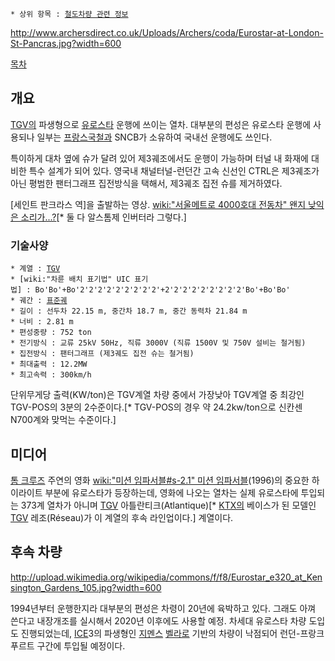  * 상위 항목 : [[철도차량 관련 정보]]

http://www.archersdirect.co.uk/Uploads/Archers/coda/Eurostar-at-London-St-Pancras.jpg?width=600

[[목차]]
== 개요 ==
[[TGV]]의 파생형으로 [[유로스타]] 운행에 쓰이는 열차. 대부분의 편성은 유로스타 운행에 사용되나 일부는 [[프랑스국철]]과 SNCB가 소유하여 국내선 운행에도 쓰인다. 

특이하게 대차 옆에 슈가 달려 있어 제3궤조에서도 운행이 가능하며 터널 내 화재에 대비한 특수 설계가 되어 있다. 영국내 채널터널-런던간 고속 신선인 CTRL은 제3궤조가 아닌 평범한 팬터그래프 집전방식을 택해서, 제3궤조 집전 슈를 제거하였다.

{{{#!html
<iframe width="420" height="315" src="//www.youtube.com/embed/fvAUiODWUk8" frameborder="0" allowfullscreen></iframe>
}}}
[세인트 판크라스 역]을 출발하는 영상. [[wiki:"서울메트로 4000호대 전동차" 왠지 낮익은 소리가...?]][* 둘 다 알스톰제 인버터라 그렇다.]

=== 기술사양 ===
 * 계열 : [[TGV]]
 * [wiki:"차륜 배치 표기법" UIC 표기법] : Bo'Bo'+Bo'2'2'2'2'2'2'2'2'2'+2'2'2'2'2'2'2'2'2'Bo'+Bo'Bo'
 * 궤간 : [[표준궤]]
 * 길이 : 선두차 22.15 m, 중간차 18.7 m, 중간 동력차 21.84 m
 * 너비 : 2.81 m
 * 편성중량 : 752 ton
 * 전기방식 : 교류 25kV 50Hz, 직류 3000V (직류 1500V 및 750V 설비는 철거됨)
 * 집전방식 : 팬터그래프 (제3궤도 집전 슈는 철거됨)
 * 최대출력 : 12.2MW
 * 최고속력 : 300km/h

단위무게당 출력(KW/ton)은 TGV계열 차량 중에서 가장낮아 TGV계열 중 최강인 TGV-POS의 3분의 2수준이다.[* TGV-POS의 경우 약 24.2kw/ton으로 신칸센 N700계와 맞먹는 수준이다.]

== 미디어 ==
[[톰 크루즈]] 주연의 영화 [[wiki:"미션 임파서블#s-2.1" 미션 임파서블]](1996)의 중요한 하이라이트 부분에 유로스타가 등장하는데, 영화에 나오는 열차는 실제 유로스타에 투입되는 373계 열차가 아니며 [[TGV]] 아틀란티크(Atlantique)[* [[KTX]]의 베이스가 된 모델인 [[TGV]] 레조(Réseau)가 이 계열의 후속 라인업이다.] 계열이다. 

== 후속 차량 ==
http://upload.wikimedia.org/wikipedia/commons/f/f8/Eurostar_e320_at_Kensington_Gardens_105.jpg?width=600

1994년부터 운행한지라 대부분의 편성은 차령이 20년에 육박하고 있다. 그래도 아껴 쓴다고 내장개조를 실시해서 2020년 이후에도 사용할 예정. 차세대 유로스타 차량 도입도 진행되었는데, [[ICE]]3의 파생형인 [[지멘스]] [[벨라로]] 기반의 차량이 낙점되어 런던-프랑크푸르트 구간에 투입될 예정이다.
